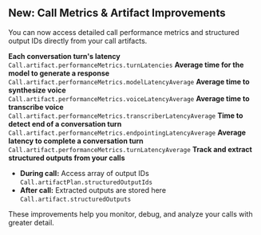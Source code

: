 ## New: Call Metrics & Artifact Improvements

You can now access detailed call performance metrics and structured output IDs directly from your call artifacts.

<CardGroup cols={3}>
  <Card title="Turn Latencies" icon="stopwatch">
    <b>Each conversation turn's latency</b>
    <br/>
    <code>Call.artifact.performanceMetrics.turnLatencies</code>
  </Card>
  <Card title="Model Latency (avg)" icon="robot">
    <b>Average time for the model to generate a response</b>
    <br/>
    <code>Call.artifact.performanceMetrics.modelLatencyAverage</code>
  </Card>
  <Card title="Voice Latency (avg)" icon="volume-up">
    <b>Average time to synthesize voice</b>
    <br/>
    <code>Call.artifact.performanceMetrics.voiceLatencyAverage</code>
  </Card>
</CardGroup>

<CardGroup cols={3}>
  <Card title="Transcriber Latency (avg)" icon="wave-square">
    <b>Average time to transcribe voice</b>
    <br/>
    <code>Call.artifact.performanceMetrics.transcriberLatencyAverage</code>
  </Card>
  <Card title="Endpointing Latency (avg)" icon="flag-checkered">
    <b>Time to detect end of a conversation turn</b>
    <br/>
    <code>Call.artifact.performanceMetrics.endpointingLatencyAverage</code>
  </Card>
  <Card title="Turn Latency (avg)" icon="clock">
    <b>Average latency to complete a conversation turn</b>
    <br/>
    <code>Call.artifact.performanceMetrics.turnLatencyAverage</code>
  </Card>
</CardGroup>

<Card title="Structured Output IDs & Results" icon="list-ol" size="large">
  <b>Track and extract structured outputs from your calls</b>
  <ul>
    <li>
      <b>During call:</b> Access array of output IDs<br/>
      <code>Call.artifactPlan.structuredOutputIds</code>
    </li>
    <li>
      <b>After call:</b> Extracted outputs are stored here<br/>
      <code>Call.artifact.structuredOutputs</code>
    </li>
  </ul>
</Card>

<Info>
  These improvements help you monitor, debug, and analyze your calls with greater detail.
</Info>
